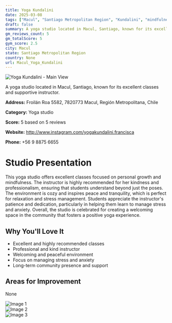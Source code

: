```yaml
---
title: Yoga Kundalini
date: 2025-03-08
tags: ["Macul", "Santiago Metropolitan Region", "Kundalini", "mindfulness", "welcoming", "peaceful", "Macul"]  
draft: false
summary: A yoga studio located in Macul, Santiago, known for its excellent classes and supportive instructor.
gm_reviews_count: 5
gm_totalScore: 5
gym_score: 2.5
city: Macul
state: Santiago Metropolitan Region
country: None
url: Macul_Yoga_Kundalini
---
```


<div className="aspect-[16/9] relative my-8">
  <img 
    src="https://streetviewpixels-pa.googleapis.com/v1/thumbnail?panoid=vL4cQHc9ZnP-V6ZXQDdRvw&cb_client=maps_sv.tactile.gps&w=203&h=100&yaw=90.60608&pitch=0&thumbfov=100"
    alt="Yoga Kundalini - Main View"
    className="object-cover absolute inset-0 w-full h-full rounded-lg"
  />
</div>

A yoga studio located in Macul, Santiago, known for its excellent classes and supportive instructor.

**Address:** Froilán Roa 5582, 7820773 Macul, Región Metropolitana, Chile

**Category:** Yoga studio

**Score:** 5 based on 5 reviews

**Website:** http://www.instagram.com/yogakundalini.francisca

**Phone:** +56 9 8875 6655

# Studio Presentation

This yoga studio offers excellent classes focused on personal growth and mindfulness. The instructor is highly recommended for her kindness and professionalism, ensuring that students understand beyond just the poses. The environment is cozy and inspires peace and tranquility, which is perfect for relaxation and stress management. Students appreciate the instructor's patience and dedication, particularly in helping them learn to manage stress and anxiety. Overall, the studio is celebrated for creating a welcoming space in the community that fosters a positive yoga experience.



## Why You'll Love It

- Excellent and highly recommended classes
- Professional and kind instructor
- Welcoming and peaceful environment
- Focus on managing stress and anxiety
- Long-term community presence and support

## Areas for Improvement

None

<div className="grid grid-cols-1 xl:grid-cols-2 gap-4 my-8">
<div className="aspect-[4/3] relative"><img src="https://lh5.googleusercontent.com/p/AF1QipNJ95FAufo332EUo-5XkYp31RpPuQ0z2P1aUCMC=w1920-h1080-k-no" alt="Image 1" className="object-cover absolute inset-0 w-full h-full rounded-lg" /></div>
<div className="aspect-[4/3] relative"><img src="https://lh5.googleusercontent.com/p/AF1QipPHfoY1rqRr_bFmT-yqz1lqST5nXbPGsiUp30jj=w1920-h1080-k-no" alt="Image 2" className="object-cover absolute inset-0 w-full h-full rounded-lg" /></div>
<div className="aspect-[4/3] relative"><img src="https://lh5.googleusercontent.com/p/AF1QipMbWQlpLMo59m-oo9fHFVeK5JzFIuzeYqZGw2jD=w1920-h1080-k-no" alt="Image 3" className="object-cover absolute inset-0 w-full h-full rounded-lg" /></div>
</div>